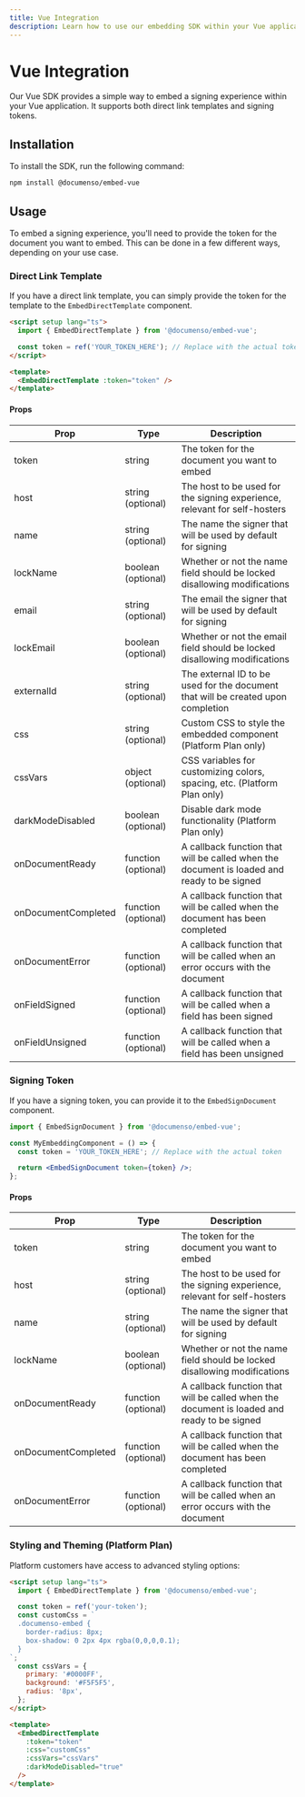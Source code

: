```yaml
---
title: Vue Integration
description: Learn how to use our embedding SDK within your Vue application.
---
```


# Vue Integration

Our Vue SDK provides a simple way to embed a signing experience within your Vue application. It supports both direct link templates and signing tokens.

## Installation

To install the SDK, run the following command:

```bash
npm install @documenso/embed-vue
```

## Usage

To embed a signing experience, you'll need to provide the token for the document you want to embed. This can be done in a few different ways, depending on your use case.

### Direct Link Template

If you have a direct link template, you can simply provide the token for the template to the `EmbedDirectTemplate` component.

```html
<script setup lang="ts">
  import { EmbedDirectTemplate } from '@documenso/embed-vue';

  const token = ref('YOUR_TOKEN_HERE'); // Replace with the actual token
</script>

<template>
  <EmbedDirectTemplate :token="token" />
</template>
```

#### Props

| Prop                | Type                | Description                                                                                |
| ------------------- | ------------------- | ------------------------------------------------------------------------------------------ |
| token               | string              | The token for the document you want to embed                                               |
| host                | string (optional)   | The host to be used for the signing experience, relevant for self-hosters                  |
| name                | string (optional)   | The name the signer that will be used by default for signing                               |
| lockName            | boolean (optional)  | Whether or not the name field should be locked disallowing modifications                   |
| email               | string (optional)   | The email the signer that will be used by default for signing                              |
| lockEmail           | boolean (optional)  | Whether or not the email field should be locked disallowing modifications                  |
| externalId          | string (optional)   | The external ID to be used for the document that will be created upon completion           |
| css                 | string (optional)   | Custom CSS to style the embedded component (Platform Plan only)                            |
| cssVars             | object (optional)   | CSS variables for customizing colors, spacing, etc. (Platform Plan only)                   |
| darkModeDisabled    | boolean (optional)  | Disable dark mode functionality (Platform Plan only)                                       |
| onDocumentReady     | function (optional) | A callback function that will be called when the document is loaded and ready to be signed |
| onDocumentCompleted | function (optional) | A callback function that will be called when the document has been completed               |
| onDocumentError     | function (optional) | A callback function that will be called when an error occurs with the document             |
| onFieldSigned       | function (optional) | A callback function that will be called when a field has been signed                       |
| onFieldUnsigned     | function (optional) | A callback function that will be called when a field has been unsigned                     |

### Signing Token

If you have a signing token, you can provide it to the `EmbedSignDocument` component.

```jsx
import { EmbedSignDocument } from '@documenso/embed-vue';

const MyEmbeddingComponent = () => {
  const token = 'YOUR_TOKEN_HERE'; // Replace with the actual token

  return <EmbedSignDocument token={token} />;
};
```

#### Props

| Prop                | Type                | Description                                                                                |
| ------------------- | ------------------- | ------------------------------------------------------------------------------------------ |
| token               | string              | The token for the document you want to embed                                               |
| host                | string (optional)   | The host to be used for the signing experience, relevant for self-hosters                  |
| name                | string (optional)   | The name the signer that will be used by default for signing                               |
| lockName            | boolean (optional)  | Whether or not the name field should be locked disallowing modifications                   |
| onDocumentReady     | function (optional) | A callback function that will be called when the document is loaded and ready to be signed |
| onDocumentCompleted | function (optional) | A callback function that will be called when the document has been completed               |
| onDocumentError     | function (optional) | A callback function that will be called when an error occurs with the document             |

### Styling and Theming (Platform Plan)

Platform customers have access to advanced styling options:

```html
<script setup lang="ts">
  import { EmbedDirectTemplate } from '@documenso/embed-vue';

  const token = ref('your-token');
  const customCss = `
  .documenso-embed {
    border-radius: 8px;
    box-shadow: 0 2px 4px rgba(0,0,0,0.1);
  }
`;
  const cssVars = {
    primary: '#0000FF',
    background: '#F5F5F5',
    radius: '8px',
  };
</script>

<template>
  <EmbedDirectTemplate
    :token="token"
    :css="customCss"
    :cssVars="cssVars"
    :darkModeDisabled="true"
  />
</template>
```
